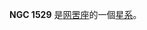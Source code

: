 {{NGCInfoBox|NGCID=NGC 1529|發現者=約翰·弗里德里希·威廉·赫歇爾|發現日期=1836年12月9日|其他編號=ESO 84-4,DRCG 46-18|曆元=J2000.0|赤經=4時7分19.9秒
|赤緯=-62°53'58"|星座=网罟座|星體=星系|星等=13.4|表面亮度=12.2|藍等=14.4}}

'''NGC 1529''' 是[[网罟座|网罟座]]的一個[[星系|星系]]。

{{NGCReference|1529}}